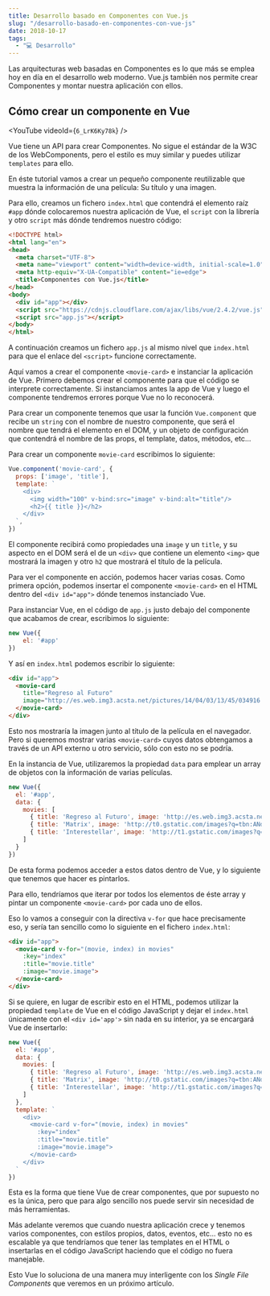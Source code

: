 ```yaml
---
title: Desarrollo basado en Componentes con Vue.js
slug: "/desarrollo-basado-en-componentes-con-vue-js"
date: 2018-10-17
tags:
  - "💻 Desarrollo"
---
```



Las arquitecturas web basadas en Componentes es lo que más se emplea hoy en día en el desarrollo web moderno. Vue.js también nos permite crear Componentes y montar nuestra aplicación con ellos.

## Cómo crear un componente en Vue

<YouTube 
  videoId={`6_LrK6Ky78k`} 
/>

Vue tiene un API para crear Componentes. No sigue el estándar de la W3C de los WebComponents, pero el estilo es muy similar y puedes utilizar `templates` para ello.

En éste tutorial vamos a crear un pequeño componente reutilizable que muestra la información de una película: Su título y una imagen.

Para ello, creamos un fichero `index.html` que contendrá el elemento raíz `#app` dónde colocaremos nuestra aplicación de Vue, el `script` con la librería y otro `script` más dónde tendremos nuestro código:

```html
<!DOCTYPE html>
<html lang="en">
<head>
  <meta charset="UTF-8">
  <meta name="viewport" content="width=device-width, initial-scale=1.0">
  <meta http-equiv="X-UA-Compatible" content="ie=edge">
  <title>Componentes con Vue.js</title>
</head>
<body>
  <div id="app"></div>
  <script src="https://cdnjs.cloudflare.com/ajax/libs/vue/2.4.2/vue.js"></script>
  <script src="app.js"></script>
</body>
</html>
```

A continuación creamos un fichero `app.js` al mismo nivel que `index.html` para que el enlace del `<script>` funcione correctamente.

Aquí vamos a crear el componente `<movie-card>` e instanciar la aplicación de Vue. Primero debemos crear el componente para que el código se interprete correctamente. Si instanciamos antes la app de Vue y luego el componente tendremos errores porque Vue no lo reconocerá.

Para crear un componente tenemos que usar la función `Vue.component` que recibe un `string` con el nombre de nuestro componente, que será el nombre que tendrá el elemento en el DOM, y un objeto de configuración que contendrá el nombre de las props, el template, datos, métodos, etc...

Para crear un componente `movie-card` escribimos lo siguiente:

```javascript
Vue.component('movie-card', {
  props: ['image', 'title'],
  template: `
    <div>
      <img width="100" v-bind:src="image" v-bind:alt="title"/>
      <h2>{{ title }}</h2>  
    </div>
  `,
})
```

El componente recibirá como propiedades una `image` y un `title`, y su aspecto en el DOM será el de un `<div>` que contiene un elemento `<img>` que mostrará la imagen y otro `h2` que mostrará el título de la película.

Para ver el componente en acción, podemos hacer varias cosas. Como primera opción, podemos insertar el componente `<movie-card>` en el HTML dentro del `<div id="app">` dónde tenemos instanciado Vue.

Para instanciar Vue, en el código de `app.js` justo debajo del componente que acabamos de crear, escribimos lo siguiente:

```javascript
new Vue({
    el: '#app'
})
```

Y así en `index.html` podemos escribir lo siguiente:

```html
<div id="app">
  <movie-card
    title="Regreso al Futuro"
    image="http://es.web.img3.acsta.net/pictures/14/04/03/13/45/034916.jpg">
  </movie-card>
</div>
```

Esto nos mostraría la imagen junto al título de la película en el navegador. Pero si queremos mostrar varias `<movie-card>` cuyos datos obtengamos a través de un API externo u otro servicio, sólo con esto no se podría.

En la instancia de Vue, utilizaremos la propiedad `data` para emplear un array de objetos con la información de varias películas.

```javascript
new Vue({
  el: '#app',
  data: {
    movies: [
      { title: 'Regreso al Futuro', image: 'http://es.web.img3.acsta.net/pictures/14/04/03/13/45/034916.jpg' },
      { title: 'Matrix', image: 'http://t0.gstatic.com/images?q=tbn:ANd9GcQq3pIz-aKgkmYX1dJ-EL-AlHSPcOO7wdqRIJ5gJy9qNinXpmle' },
      { title: 'Interestellar', image: 'http://t1.gstatic.com/images?q=tbn:ANd9GcRf61mker2o4KH3CbVE7Zw5B1-VogMH8LfZHEaq3UdCMLxARZAB' }
    ]
  }
})
```

De esta forma podemos acceder a estos datos dentro de Vue, y lo siguiente que tenemos que hacer es pintarlos.

Para ello, tendríamos que iterar por todos los elementos de éste array y pintar un componente `<movie-card>` por cada uno de ellos.

Eso lo vamos a conseguir con la directiva `v-for` que hace precisamente eso, y sería tan sencillo como lo siguiente en el fichero `index.html`:

```html
<div id="app">
  <movie-card v-for="(movie, index) in movies"
    :key="index"
    :title="movie.title"
    :image="movie.image">
  </movie-card>
</div>
```

Si se quiere, en lugar de escribir esto en el HTML, podemos utilizar la propiedad `template` de Vue en el código JavaScript y dejar el `index.html` únicamente con el `<div id='app'>` sin nada en su interior, ya se encargará Vue de insertarlo:

```javascript
new Vue({
  el: '#app',
  data: {
    movies: [
      { title: 'Regreso al Futuro', image: 'http://es.web.img3.acsta.net/pictures/14/04/03/13/45/034916.jpg' },
      { title: 'Matrix', image: 'http://t0.gstatic.com/images?q=tbn:ANd9GcQq3pIz-aKgkmYX1dJ-EL-AlHSPcOO7wdqRIJ5gJy9qNinXpmle' },
      { title: 'Interestellar', image: 'http://t1.gstatic.com/images?q=tbn:ANd9GcRf61mker2o4KH3CbVE7Zw5B1-VogMH8LfZHEaq3UdCMLxARZAB' }
    ]
  },
  template: `
    <div>
      <movie-card v-for="(movie, index) in movies"
        :key="index"
        :title="movie.title"
        :image="movie.image">
      </movie-card>
    </div>
  `
})
```

Esta es la forma que tiene Vue de crear componentes, que por supuesto no es la única, pero que para algo sencillo nos puede servir sin necesidad de más herramientas.

Más adelante veremos que cuando nuestra aplicación crece y tenemos varios componentes, con estilos propios, datos, eventos, etc... esto no es escalable ya que tendríamos que tener las templates en el HTML o insertarlas en el código JavaScript haciendo que el código no fuera manejable.

Esto Vue lo soluciona de una manera muy interligente con los *Single File Components* que veremos en un próximo artículo.
